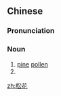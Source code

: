 ==Chinese==
{{zh-forms}}

===Pronunciation===
{{zh-pron
|m=sōnghuā,er=y
|cat=n
}}

===Noun===
{{zh-noun}}

# [[pine]] [[pollen]]
# {{zh-short|松花蛋|[[century egg]]}}

[[zh:松花]]